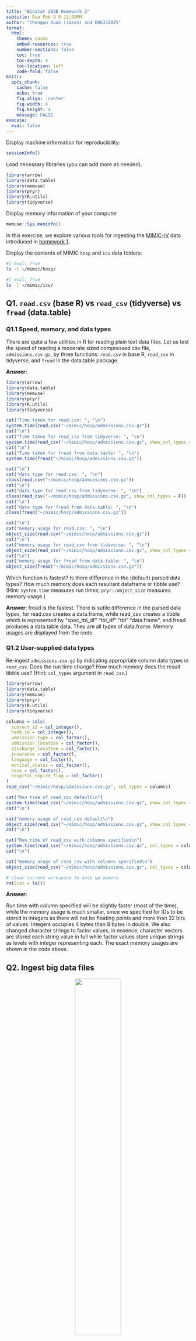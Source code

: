```yaml
---
title: "Biostat 203B Homework 2"
subtitle: Due Feb 9 @ 11:59PM
author: "Chengwu Duan (Jason) and 606332825"
format:
  html:
    theme: cosmo
    embed-resources: true
    number-sections: false
    toc: true
    toc-depth: 4
    toc-location: left
    code-fold: false
knitr:
  opts_chunk: 
    cache: false    
    echo: true
    fig.align: 'center'
    fig.width: 6
    fig.height: 4
    message: FALSE
execute:
  eval: false    
---
```


Display machine information for reproducibility:
```r
sessionInfo()
```

Load necessary libraries (you can add more as needed).
```r
library(arrow)
library(data.table)
library(memuse)
library(pryr)
library(R.utils)
library(tidyverse)
```

Display memory information of your computer
```r
memuse::Sys.meminfo()
```

In this exercise, we explore various tools for ingesting the [MIMIC-IV](https://mimic.mit.edu/docs/iv/) data introduced in [homework 1](https://ucla-biostat-203b.github.io/2024winter/hw/hw1/hw1.html).

Display the contents of MIMIC `hosp` and `icu` data folders:

```bash
#| eval: True
ls -l ~/mimic/hosp/
```

```bash
#| eval: True
ls -l ~/mimic/icu/
```

## Q1. `read.csv` (base R) vs `read_csv` (tidyverse) vs `fread` (data.table)

### Q1.1 Speed, memory, and data types

There are quite a few utilities in R for reading plain text data files. Let us test the speed of reading a moderate sized compressed csv file, `admissions.csv.gz`, by three functions: `read.csv` in base R, `read_csv` in tidyverse, and `fread` in the data.table package.

**Answer: **

```r
library(arrow)
library(data.table)
library(memuse)
library(pryr)
library(R.utils)
library(tidyverse)

cat("Time taken for read.csv: ", "\n")
system.time(read.csv("~/mimic/hosp/admissions.csv.gz"))
cat("\n")
cat("Time taken for read_csv from tidyverse: ", "\n")
system.time(read_csv("~/mimic/hosp/admissions.csv.gz", show_col_types = F))
cat("\n")
cat("Time taken for fread from data.table: ", "\n")
system.time(fread("~/mimic/hosp/admissions.csv.gz"))

cat("\n")
cat("data type for read.csv: ", "\n")
class(read.csv("~/mimic/hosp/admissions.csv.gz"))
cat("\n")
cat("data type for read_csv from tidyverse: ", "\n")
class(read_csv("~/mimic/hosp/admissions.csv.gz", show_col_types = F))
cat("\n")
cat("data type for fread from data.table: ", "\n")
class(fread("~/mimic/hosp/admissions.csv.gz"))

cat("\n")
cat("memory usage for read.csv: ", "\n")
object_size(read.csv("~/mimic/hosp/admissions.csv.gz"))
cat("\n")
cat("memory usage for read_csv from tidyverse: ", "\n")
object_size(read_csv("~/mimic/hosp/admissions.csv.gz", show_col_types = F))
cat("\n")
cat("memory usage for fread from data.table: ", "\n")
object_size(fread("~/mimic/hosp/admissions.csv.gz"))
```

Which function is fastest? Is there difference in the (default) parsed data types? How much memory does each resultant dataframe or tibble use? (Hint: `system.time` measures run times; `pryr::object_size` measures memory usage.) 

**Answer: ** fread is the fastest. There is sutile difference in the parsed data types, for read.csv creates a data.frame, while read_csv creates a tibble which is represented by "spec_tbl_df" "tbl_df" "tbl" "data.frame", and fread produces a data.table data. They are all types of data.frame. Memory usages are displayed from the code.

### Q1.2 User-supplied data types

Re-ingest `admissions.csv.gz` by indicating appropriate column data types in `read_csv`. Does the run time change? How much memory does the result tibble use? (Hint: `col_types` argument in `read_csv`.)

```r
library(arrow)
library(data.table)
library(memuse)
library(pryr)
library(R.utils)
library(tidyverse)

columns = cols(
  subject_id = col_integer(),
  hadm_id = col_integer(),
  admission_type = col_factor(),
  admission_location = col_factor(),
  discharge_location = col_factor(),
  insurance = col_factor(),
  language = col_factor(),
  marital_status = col_factor(),
  race = col_factor(),
  hospital_expire_flag = col_factor()
)
read_csv("~/mimic/hosp/admissions.csv.gz", col_types = columns)

cat("Run time of read_csv default\n")
system.time(read_csv("~/mimic/hosp/admissions.csv.gz", show_col_types = F))
cat("\n")

cat("memory usage of read_csv default\n")
object_size(read_csv("~/mimic/hosp/admissions.csv.gz", show_col_types = F))
cat("\n")

cat("Run time of read_csv with columns specified\n")
system.time(read_csv("~/mimic/hosp/admissions.csv.gz", col_types = columns, show_col_types = F))
cat("\n")

cat("memory usage of read_csv with columns specified\n")
object_size(read_csv("~/mimic/hosp/admissions.csv.gz", col_types = columns, show_col_types = F))

# clear current workspace to ease up memory
rm(list = ls())
```
**Answer: ** 

Run time with column specified will be slightly faster (most of the time), while the memory usage is much smaller, since we specified for IDs to be stored in integers as there will not be floating points and more than 32 bits of values. Integers occupies 4 bytes than 8 bytes in double. We also changed character strings to factor values, in essence, character vectors are stored each string value in full while factor values store unique strings as levels with integer representing each. The exact memory usages are shown in the code above.

## Q2. Ingest big data files

<p align="center">
  <img src="./bigfile.png" width="50%">
</p>

Let us focus on a bigger file, `labevents.csv.gz`, which is about 125x bigger than `admissions.csv.gz`.
```bash
ls -l ~/mimic/hosp/labevents.csv.gz
```
Display the first 10 lines of this file.
```bash
zcat < ~/mimic/hosp/labevents.csv.gz | head -10
```

### Q2.1 Ingest `labevents.csv.gz` by `read_csv`

<p align="center">
  <img src="./readr_logo.png" width="20%">
</p>

Try to ingest `labevents.csv.gz` using `read_csv`. What happens? If it takes more than 5 minutes on your computer, then abort the program and report your findings. 

```r
library(tidyverse)

system.time(read_csv("~/mimic/hosp/labevents.csv.gz"))
```

**Answer: ** The program takes a long time to run and my machine was unable to run it.

### Q2.2 Ingest selected columns of `labevents.csv.gz` by `read_csv`

Try to ingest only columns `subject_id`, `itemid`, `charttime`, and `valuenum` in `labevents.csv.gz` using `read_csv`.  Does this solve the ingestion issue? (Hint: `col_select` argument in `read_csv`.)

```r
library(arrow)
library(data.table)
library(memuse)
library(pryr)
library(R.utils)
library(tidyverse)

system.time(read_csv("~/mimic/hosp/labevents.csv.gz", 
                     col_select = c(subject_id, itemid, charttime, valuenum)))
```

### Q2.3 Ingest subset of `labevents.csv.gz`

<p align="center">
  <img src="./linux_logo.png" width="20%">
</p>

Our first strategy to handle this big data file is to make a subset of the `labevents` data.  Read the [MIMIC documentation](https://mimic.mit.edu/docs/iv/modules/hosp/labevents/) for the content in data file `labevents.csv`.

In later exercises, we will only be interested in the following lab items: creatinine (50912), potassium (50971), sodium (50983), chloride (50902), bicarbonate (50882), hematocrit (51221), white blood cell count (51301), and glucose (50931) and the following columns: `subject_id`, `itemid`, `charttime`, `valuenum`. Write a Bash command to extract these columns and rows from `labevents.csv.gz` and save the result to a new file `labevents_filtered.csv.gz` in the current working directory. (Hint: use `zcat <` to pipe the output of `labevents.csv.gz` to `awk` and then to `gzip` to compress the output. To save render time, put `#| eval: false` at the beginning of this code chunk.)

```bash
#| eval: true
# to check the fields
zcat < ~/mimic/hosp/labevents.csv.gz | head -n 10
```

```bash
#| eval: false
zcat < ~/mimic/hosp/labevents.csv.gz | awk -F, 'BEGIN {OFS=","} NR==1 \
|| $5==50912 || $5==50971 || $5==50983 || $5==50902 || $5==50882 \
|| $5==51221 || $5==51301 || $5==50931 {print $2, $5, $7, $10}' \
| gzip > labevents_filtered.csv.gz
```

Display the first 10 lines of the new file `labevents_filtered.csv.gz`. How many lines are in this new file? How long does it take `read_csv` to ingest `labevents_filtered.csv.gz`?

**Answer: ** The answers are displayed in code.

```bash
#| eval: true
echo "First 10 lines of the file excluding the header row:"
zcat < labevents_filtered.csv.gz | tail -n +2 | head -n 10

echo "Number of lines in the new file:"
zcat < labevents_filtered.csv.gz | wc -l
```

```r
library(arrow)
library(data.table)
library(memuse)
library(pryr)
library(R.utils)
library(tidyverse)

cat("Run time for to ingest labevents_filtered.csv.gz\n")
system.time(read_csv("labevents_filtered.csv.gz", show_col_types = F))
```

### Q2.4 Ingest `labevents.csv` by Apache Arrow

<p align="center">
  <img src="./arrow_logo.png" width="30%">
</p>

Our second strategy is to use [Apache Arrow](https://arrow.apache.org/) for larger-than-memory data analytics. Unfortunately Arrow does not work with gz files directly. First decompress `labevents.csv.gz` to `labevents.csv` and put it in the current working directory. To save render time, put `#| eval: false` at the beginning of this code chunk.

```bash
#| eval: false
gunzip -c ~/mimic/hosp/labevents.csv.gz > labevents.csv
```

Then use [`arrow::open_dataset`](https://arrow.apache.org/docs/r/reference/open_dataset.html) to ingest `labevents.csv`, select columns, and filter `itemid` as in Q2.3. How long does the ingest+select+filter process take? Display the number of rows and the first 10 rows of the result tibble, and make sure they match those in Q2.3. (Hint: use `dplyr` verbs for selecting columns and filtering rows.)

```r
# clear current workspace to ease up memory
rm(list = ls())
```

```r
library(arrow)
library(dplyr)
library(lubridate)

# measure time
cat("Time taken for the ingest+select+filter process\n")
system.time({
  labevents = open_dataset("labevents.csv", format="csv")
  
  # select columns and filter using dplyer
  labevents_filtered = labevents %>%
    select(subject_id, itemid, charttime,valuenum) %>%
    filter(itemid %in% c(50912, 50971, 50983, 50902, 50882, 51221, 51301, 50931))
})

# converting arrow dataset object into tibble
labevents_tibble = as_tibble(labevents_filtered)
labevents_tibble$charttime = with_tz(labevents_tibble$charttime, tzone = "America/Los_Angeles")
```

```r
library(arrow)
library(data.table)
library(memuse)
library(pryr)
library(R.utils)
library(tidyverse)

# number of rows
# add 1 because nrow() excludes header row
nrow(labevents_filtered) + 1

# cat first 10 rows
labevents_filtered %>%
  head(10) %>%
  collect() %>%
  print()
```

```r
Sys.timezone()
```
![](./timezone.png)
**Disclaimer: ** Due to the timezone difference, there is a difference in the charttime section of the dataset, specifically the time part. Besides that the rows match and the two files have the same number of rows.

Write a few sentences to explain what is Apache Arrow. Imagine you want to explain it to a layman in an elevator. 

**Answer: ** Apache Arrow is like an experienced driver that can drive passengers in this case the data quickly and smoothly between destinations. It is also a great communicator who knows a lot of different languages and knows the streets (environment) very well. So it can allow different system to share and process data quickly and efficiently and it can manage diverse data formats.

### Q2.5 Compress `labevents.csv` to Parquet format and ingest/select/filter

<p align="center">
  <img src="./parquet_logo.png" width="30%">
</p>

Re-write the csv file `labevents.csv` in the binary Parquet format (Hint: [`arrow::write_dataset`](https://arrow.apache.org/docs/r/reference/write_dataset.html).) How large is the Parquet file(s)? How long does the ingest+select+filter process of the Parquet file(s) take? Display the number of rows and the first 10 rows of the result tibble and make sure they match those in Q2.3. (Hint: use `dplyr` verbs for selecting columns and filtering rows.)

```r
# clear current workspace to ease up memory
rm(list = ls())
```

```r
library(arrow)
library(dplyr)

# write data as parquet format
labevents_p = open_dataset("labevents.csv", format = "csv")
write_dataset(labevents_p, "labevents_parquet")
```

```r
library(arrow)
library(data.table)
library(memuse)
library(pryr)
library(R.utils)
library(tidyverse)

# measure time
cat("Time taken for the ingest+select+filter process\n")
system.time({
  lab_temp = open_dataset("labevents_parquet", format = "parquet")
  
    # select columns and filter using dplyer
  labevents_parquet = lab_temp %>%
    select(subject_id, itemid, charttime,valuenum) %>%
    filter(itemid %in% c(50912, 50971, 50983, 50902, 50882, 51221, 51301, 50931))
})

```

```r
library(arrow)
library(data.table)
library(memuse)
library(pryr)
library(R.utils)
library(tidyverse)

# number of rows
nrow(labevents_parquet) +1

# first 10 rows
labevents_parquet %>%
  head(10) %>%
  collect() %>%
  print()
```

**Disclaimer: ** Due to the timezone difference, there is a difference in the charttime section of the dataset, specifically the time part. Besides that the rows match and the two files have the same number of rows.

```r
# clear current workspace to ease up memory
rm(list = ls())
```

```r
library(arrow)
library(data.table)
library(memuse)
library(pryr)
library(R.utils)
library(tidyverse)

# size of all arrow dataset
calculate_directory_size <- function(dir_path) {
  # List all files in the directory, including subdirectories
  files <- list.files(dir_path, recursive = TRUE, full.names = TRUE)
  
  # Get the size of each file
  file_sizes <- file.info(files)$size
  
  # Calculate the total size
  total_size <- sum(file_sizes)
  
  # Convert to more readable units (e.g., GB)
  total_size_gb <- total_size / (1024^3)
  
  return(total_size_gb)
}

# Replace "path/to/your/dataset_directory" with the path to your Arrow dataset directory
dataset_size_gb <- calculate_directory_size("./labevents_parquet")

# Print the size in GB
print(paste("Dataset size:", dataset_size_gb, "GB"))

```
![](./output_datasize.png)

Dataset size matches what file property claims.

![](./parquet_size.png)
Write a few sentences to explain what is the Parquet format. Imagine you want to explain it to a layman in an elevator.

**Answer: ** Parquet format is like a smart bookshelf for digital data where you can organize for easy selective data access, you can grab what you want easily while saving space. It can save time and space.

### Q2.6 DuckDB

<p align="center">
  <img src="./duckdb_logo.png" width="20%">
</p>

Ingest the Parquet file, convert it to a DuckDB table by [`arrow::to_duckdb`](https://arrow.apache.org/docs/r/reference/to_duckdb.html), select columns, and filter rows as in Q2.5. How long does the ingest+convert+select+filter process take? Display the number of rows and the first 10 rows of the result tibble and make sure they match those in Q2.3. (Hint: use `dplyr` verbs for selecting columns and filtering rows.)

```r
library(duckdb)
library(arrow)
library(data.table)
library(memuse)
library(pryr)
library(R.utils)
library(tidyverse)

# measure time
cat("Time taken for the ingest+select+filter process\n")
system.time({
  lab_temp = open_dataset("labevents_parquet", format = "parquet")
  conn = dbConnect(duckdb())
  labevents = to_duckdb(lab_temp, con=conn)
    # select columns and filter using dplyer
  labevents_duckdb = labevents %>%
    select(subject_id, itemid, charttime,valuenum) %>%
    filter(itemid %in% c(50912, 50971, 50983, 50902, 50882, 51221, 51301, 50931))
})
```
```r
# slice_min(labevents_duckdb, n=10)

library(tidyverse)

# database is lazy so it only revolves the chunk, 
# number of rows

nrow(as_tibble(labevents_duckdb))+1

# first 10 rows
labevents_duckdb %>%
  head(10) %>%
  collect() %>%
  print()
```

```r
# clear current workspace to ease up memory
rm(list = ls())
```

**Did not match!!**

Write a few sentences to explain what is DuckDB. Imagine you want to explain it to a layman in an elevator.

**Answer: ** DuckDB is like a in-built calculator and storage both in one, where you can store large amount of data and run directly within applications such as in R studio, it can allow for complex queries and supports SQL, which is useful for data manipulation and management.

## Q3. Ingest and filter `chartevents.csv.gz`

[`chartevents.csv.gz`](https://mimic.mit.edu/docs/iv/modules/icu/chartevents/) contains all the charted data available for a patient. During their ICU stay, the primary repository of a patient’s information is their electronic chart. The `itemid` variable indicates a single measurement type in the database. The `value` variable is the value measured for `itemid`. The first 10 lines of `chartevents.csv.gz` are

```bash
zcat < ~/mimic/icu/chartevents.csv.gz | head -10
```
[`d_items.csv.gz`](https://mimic.mit.edu/docs/iv/modules/icu/d_items/) is the dictionary for the `itemid` in `chartevents.csv.gz`.

```bash
zcat < ~/mimic/icu/d_items.csv.gz | head -10
```
In later exercises, we are interested in the vitals for ICU patients: heart rate (220045), mean non-invasive blood pressure (220181), systolic non-invasive blood pressure (220179), body temperature in Fahrenheit (223761), and respiratory rate (220210). Retrieve a subset of `chartevents.csv.gz` only containing these items, using the favorite method you learnt in Q2. 

**Disclaimer: ** chartevents.csv is 28.1 GB so I think I prefer the Q2.3 method where we use bash to create a subset in .gz format since our source file is in .gz format, it is way more storage efficient.

Document the steps and show code. Display the number of rows and the first 10 rows of the result tibble.

```bash
#| eval: false
zcat < ~/mimic/icu/chartevents.csv.gz | awk -F, 'BEGIN {OFS=","} NR==1 \
|| $7==220045 || $7==220181 || $7==220179 || $7==223761 \
|| $7==220210 {print}' \
| gzip > chartevents_filtered.csv.gz
```

```bash
echo "number of rows including the header row"
zcat < chartevents_filtered.csv.gz | wc -l
```
```bash
echo "first 10 rows of chartevents_filtered"
zcat < chartevents_filtered.csv.gz | head -n 10
```